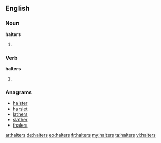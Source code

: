 ==English==

===Noun===
'''halters'''

# {{plural of|halter}}

===Verb===
'''halters'''

# {{third-person singular of|halter}}

===Anagrams===
* [[halster#English|halster]]
* [[harslet#English|harslet]]
* [[lathers#English|lathers]]
* [[slather#English|slather]]
* [[thalers#English|thalers]]

[[ar:halters]]
[[de:halters]]
[[eo:halters]]
[[fr:halters]]
[[my:halters]]
[[ta:halters]]
[[vi:halters]]